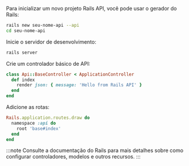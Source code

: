 Para inicializar um novo projeto Rails API, você pode usar o gerador do Rails:

```bash
rails new seu-nome-api --api
cd seu-nome-api
```

Inicie o servidor de desenvolvimento:

```bash
rails server
```

Crie um controlador básico de API:

```ruby title="app/controllers/api/base_controller.rb"
class Api::BaseController < ApplicationController
  def index
    render json: { message: 'Hello from Rails API' }
  end
end
```

Adicione as rotas:

```ruby title="config/routes.rb"
Rails.application.routes.draw do
  namespace :api do
    root 'base#index'
  end
end
```

:::note
Consulte a documentação do Rails para mais detalhes sobre como configurar controladores, modelos e outros recursos.
:::

